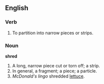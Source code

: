 ==English==

===Verb===

#To partition into narrow pieces or strips.

===Noun===

'''shred'''

#A long, narrow piece cut or torn off; a strip.
#In general, a fragment; a piece; a particle.
#''McDonald's lingo'' shredded [[lettuce]].